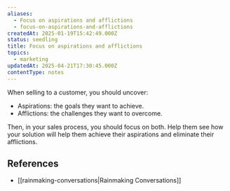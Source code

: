 ```yaml
---
aliases:
  - Focus on aspirations and afflictions
  - focus-on-aspirations-and-afflictions
createdAt: 2025-01-19T15:42:49.000Z
status: seedling
title: Focus on aspirations and afflictions
topics:
  - marketing
updatedAt: 2025-04-21T17:30:45.000Z
contentType: notes
---
```

When selling to a customer, you should uncover:

- Aspirations: the goals they want to achieve.
- Afflictions: the challenges they want to overcome.

Then, in your sales process, you should focus on both. Help them see how your solution will help them achieve their aspirations and eliminate their afflictions.

## References

- [[rainmaking-conversations|Rainmaking Conversations]]
